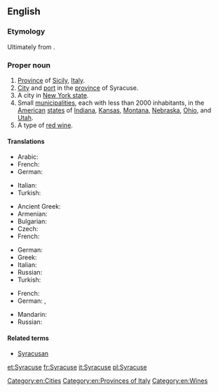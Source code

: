 ==English==
{{wikipedia}}

===Etymology===
Ultimately from {{etyl|grc}} {{term|Συρακοῦσαι||tr=Surakousai|lang=grc}}.

===Proper noun===
{{en-proper noun}}

# [[province|Province]] of [[Sicily]], [[Italy]].
# [[city|City]] and [[port]] in the [[province]] of Syracuse.
# A city in [[New York|New York state]].
# Small [[municipality|municipalities]], each with less than 2000 inhabitants, in the [[United States|American]] [[state]]s of [[Indiana]], [[Kansas]], [[Montana]], [[Nebraska]], [[Ohio]], and [[Utah]].
# A type of [[red wine]].

====Translations====
{{trans-top|province Sicily}}
* Arabic: {{t-|ar|سرقوسة|f|tr=sirqusa|sc=Arab}}
* French: {{t+|fr|Syracuse}}
* German: {{t-|de|Syrakus}}
{{trans-mid}}
* Italian: {{t+|it|Siracusa}}
* Turkish: {{t-|tr|Siraküza}}
{{trans-bottom}}
{{trans-top|city and port in the province of Syracuse}}
* Ancient Greek: {{tø|grc|Συρακοῦσαι|f-p|tr=Surakousai}}
* Armenian: {{t-|hy|Սիրակուզա|tr=Sirakuza}}
* Bulgarian: {{t-|bg|Сиракуза}}
* Czech: {{t-|cs|Syrakusy|p}}
* French: {{t+|fr|Syracuse}}
{{trans-mid}}
* German: {{t-|de|Syrakus}}
* Greek: {{t-|el|Συρακούσες|tr=Syrakouses}}
* Italian: {{t+|it|Siracusa}}
* Russian: {{t-|ru|Сиракузы|p|tr=Sirakúzy}}
* Turkish: {{t-|tr|Siraküza}}
{{trans-bottom}}
{{trans-top|city in New York state}}
* French: {{t+|fr|Syracuse}}
* German: {{t-|de|Syracuse}}, {{t-|de|Syrakus}}
{{trans-mid}}
* Mandarin: {{t|cmn|锡拉丘兹|sc=Hani}}
* Russian: {{t-|ru|Сиракьюс|tr=Sirak'jus}}
{{trans-bottom}}

====Related terms====
* [[Syracusan]]

[[Category:en:Cities]]
[[Category:en:Provinces of Italy]]
[[Category:en:Wines]]

[[et:Syracuse]]
[[fr:Syracuse]]
[[it:Syracuse]]
[[pl:Syracuse]]
